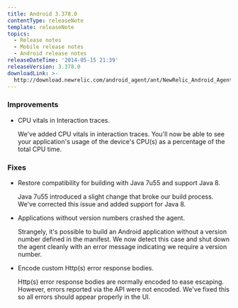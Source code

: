 ```yaml
---
title: Android 3.378.0
contentType: releaseNote
template: releaseNote
topics:
  - Release notes
  - Mobile release notes
  - Android release notes
releaseDateTime: '2014-05-15 21:39'
releaseVersion: 3.378.0
downloadLink: >-
  http://download.newrelic.com/android_agent/ant/NewRelic_Android_Agent_3.378.0.zip
---
```


### Improvements

* CPU vitals in Interaction traces.

  We've added CPU vitals in interaction traces. You'll now be able to see your application's usage of the device's CPU(s) as a percentage of the total CPU time.

### Fixes

* Restore compatibility for building with Java 7u55 and support Java 8.

  Java 7u55 introduced a slight change that broke our build process. We've corrected this issue and added support for Java 8.
* Applications without version numbers crashed the agent.

  Strangely, it's possible to build an Android application without a version number defined in the manifest. We now detect this case and shut down the agent cleanly with an error message indicating we require a version number.
* Encode custom Http(s) error response bodies.

  Http(s) error response bodies are normally encoded to ease escaping. However, errors reported via the API were not encoded. We've fixed this so all errors should appear properly in the UI.
